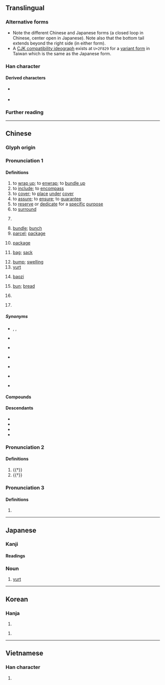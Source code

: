 {{character info}}
{{character info|0x2F829}}
==Translingual==
{{stroke order|strokes=5|type=cbw}}
{{ja-forms|包|包|包}}

===Alternative forms===
* Note the different Chinese and Japanese forms (a closed loop {{l|mul|巳}} in Chinese, center open {{l|mul|己}} in Japanese). Note also that the bottom tail extends beyond the right side (in either form).
* A [[w:CJK Compatibility Ideographs|CJK compatibility ideograph]] exists at <code>U+2F829</code> for a [[w:Variant Chinese character|variant form]] in Taiwan which is the same as the Japanese form.

===Han character===
{{Han char|rn=20|rad=勹|as=03|sn=5|four=27712|canj=PRU,PSU|ids=⿻勹巳(GHTKV),⿻勹己(J,<code>U+2F829</code>)}}

====Derived characters====
* {{l|mul|[[咆]], [[枹]], [[炮]], [[皰]], [[匏]], [[鞄]], [[鮑]], [[庖]], [[疱]]}} {{q|Contains {{lang|zh|包}} in all regions}}
* {{l|mul|sc=Jpan|[[抱]], [[泡]], [[砲]], [[胞]], [[𮮆]], [[飽]]}} {{q|Note: Contains {{lang|ja|包}} in Japanese and {{lang|zh|包}} in other regions}}

===Further reading===
{{Han ref|kx=0150.270|dkj=02506|dj=0340.020|hdz=10257.060|uh=5305}}
{{Han ref|uh=2F829}}

----

==Chinese==
{{zh-forms|alt=勹,苞}}
{{zh-wp|yue:包 (搞清楚)|zh}}

===Glyph origin===
{{Han etym}}

===Pronunciation 1===
{{zh-pron
|m=bāo,er=y
|m-s=bao1
|dg=бо1
|c=baau1
|c-t=bau1,bau1*,bau1-4
|c-t_note=bau1 - verb; bau1* - “bread; bun”; bau1-4 - “bag; sack”
|g=bau1
|h=pfs=pâu;gd=bau1
|j=bau1
|mb=báu
|md=bău
|mn=pau/qz,xm,zz:pâu
|mn_note=pâu - surname
|mn-t=bao1
|w=1pau
|x=bau1
|mc=y
|oc=y
|ma=Zh-bāo.oga
|cat=v,n,cls,pn
}}

====Definitions====

{{zh-hanzi}}

# to [[wrap up]]; to [[enwrap]]; to [[bundle up]]
# to [[include]]; to [[encompass]]
# to [[cover]]; to [[place]] [[under]] [[cover]]
# to [[assure]]; to [[ensure]]; to [[guarantee]]
# to [[reserve]] or [[dedicate]] for a [[specific]] [[purpose]]
# to [[surround]]
# {{lb|zh|Malaysia|Singapore|slang}} {{zh-short|打包|to [[take away]] ([[food]])}}
# [[bundle]]; [[bunch]]
# [[parcel]]; [[package]]
# {{lb|zh|software}} [[package]]
#: {{zh-x|包管理器|'''package''' manager}}
# [[bag]]; [[sack]]
#: {{zh-x|書包|schoolbag; backpack}}
# [[bump]]; [[swelling]]
# [[yurt]]
# {{lb|zh|food}} [[baozi]]
#: {{zh-x|叉燒包|char siu bao}}
#: {{zh-x|小籠包|{{w|xiaolongbao}}}}
# {{lb|zh|food}} [[bun]]; [[bread]] {{gloss|any small baked good}}
#: {{zh-x|麵包|bread}}
#: {{zh-x|漢堡包|hamburger}}
# {{zh-classifier|[[pack]]s or [[bag]]s}}
#: {{zh-x|一 包 薯片|a '''bag''' of potato chips}}
# {{surname|zh}}
#: {{zh-x|^包 ^拯|{{w|Bao Zheng|'''Bao''' Zheng}} (Chinese politician during the [[Song]] dynasty)}}

=====Synonyms=====
* {{s|to wrap up}} {{zh-l|纏繞}}, {{zh-l|裹}}, {{q|Min Nan}} {{zh-l|經纏}}
* {{s|to include}}
{{zh-syn-saurus|包括}}
* {{s|to assure}}
{{zh-syn-saurus|確保}}
* {{s|to reserve}} {{zh-l|專用}}
* {{s|to surround}}
{{zh-syn-saurus|環繞}}
* {{s|bread}}
{{zh-dial|麵包}}
* {{s|baozi}}
{{zh-dial|包子}}

====Compounds====
{{zh-der|包裹:package|包子:[[baozi]]|麵包:bread|書包:backpack|一手包攬|一手包辦|捆包:bale|一攬包收|上腰包|丟包術|倒包|倒包錢|做倒包|傘包|公事包|兼容并包|分包|刈包|利樂包|割包|包世臣|包伙|包元兒|包兒|包公|包公案|包准|包占|包取|包含|包商|包單|包囊|包圍|包圓兒|包場|包妓|包姆|包姆加登|包孕|包孕句|包客|包容|包山|包工|包工連鎖|包庇|包廂|包彈|包待制|包心菜|包打聽|包抄|包括|包拯|包探|包換|包攬|包攬詞訟|包攬閒事|包晶反應|包月|包析反應|包機|包檔|包浩斯|包涵|包涵兒|包漿|包焦尼|包爾德樂|包牙|包班制|包用|包皮|包票|包租|包種茶|包穀|包管|包籠|包米|包米棒子|包紮|包羅|包羅萬象|包羞忍恥|包背裝|包腳|包膜|包舉|包船|包茅|包荒|包莊|包莖|包葫蘆頭|包藏|包藏禍心|包融|包衣|包袱|包袱底兒|包裝|包裝水|包裝紙|包裝設計|包裹保險|包裹表決|包谷|包谷花|包賠|包身工|包車|包辦|包通|包遵彭|包金|包銀|包銷|包青天|包頭|包頭市|包頭的|包頭縣|包飯|包髻|包髻團衫|包龍圖|半包兒|卸包袱|叉燒包|受氣包|土包|土包子|壘包|外包|大包小包|大度包容|套包|如假包換|存包處|封包|小籠包|并包|彈包|心包絡|急救包|戲包袱|手提包|打包|打包票|承包|承包商|抖包|挑包策馬|捲包|掉包|掏腰包|提包|搠包兒|搭包|摟包兒|摟包兒匠|擣包|攮包|放包袱|敖包|旅行包|歸裡包堆|毛包|氈包|氣包子|沒包彈|沙包|洋包子|湯包|潑包婁|潛包禍謀|烤麵包機|無所不包|煙合包|煙袋荷包|燒包|申包胥|病包兒|發包|皮包|皮包骨|真空包裝|破包簍|破酥包|萬象包羅|空包彈|管包|粉湯包子|紅包|紅包場|紗包線|紙包|絞包針|絲包線|緊包程|總包寄遞|繡荷包|羅裙包土|老包|肉包子|肚包|背包|腰包|膽大包天|膿包|膿包貨|自掏腰包|航空包裹|色膽包天|茶包|草包|荷包|荷包蛋|菜包子|蒙古包|蒲包兒|藥包|衣包|褡包|調包|跟包|軟包裝|軟膿包|轉包|遞包袱|郵包|鋁箔包|錢包|鑲金包銀|門包|閻羅包老|隨身包|雙包|電子錢包|香包|香荷包|騷包|鬆蛋包|麵包樹|麵包車|麻包|黃包車|包字頭|月亮包|床包|小包|懶人包|雞包仔|石包城}}

====Descendants====
*{{desc|en|pau|bor=1}}
*{{desc|km|នំប៉ាវ|der=1}}
*{{desc|lo|ກະ​ລາ​ເປົ໋າ|der=1}}
*{{desc|th|ซาลาเปา|der=1}}

===Pronunciation 2===
{{zh-pron
|m=páo
|cat=n
}}

====Definitions====
{{zh-hanzi}}

# {{†}} {{zh-original|庖|[[kitchen]]}}
# {{†}} {{zh-original|匏|[[bottle gourd]]}}

===Pronunciation 3===
{{zh-pron
|m=fú
|cat=
}}

====Definitions====
{{zh-hanzi}}

# {{zh-only|包來}}

{{zh-cat|Bags|Foods|Elementary}}

----

==Japanese==

===Kanji===
{{ja-kanji|grade=4|rs=勹03}}

====Readings====
{{ja-readings
|goon=ひょう<へう
|kanon=ほう<はう
|kun=つつ-む, くる-む
|nanori=お, かね
}}

===Noun===
{{ja-noun|パオ}}

# [[yurt]]

----

==Korean==

===Hanja===
{{ko-hanja|싸다|쌀|포}}

# {{rfdef|ko|sort=勹03}}

{{ko-hanja|꾸러미|포}}

# {{rfdef|ko|sort=勹03}}

----

==Vietnamese==

===Han character===
{{vi-readings|reading=[[bao]]|rs=勹03}}

# {{rfdef|vi|sort=勹03}}